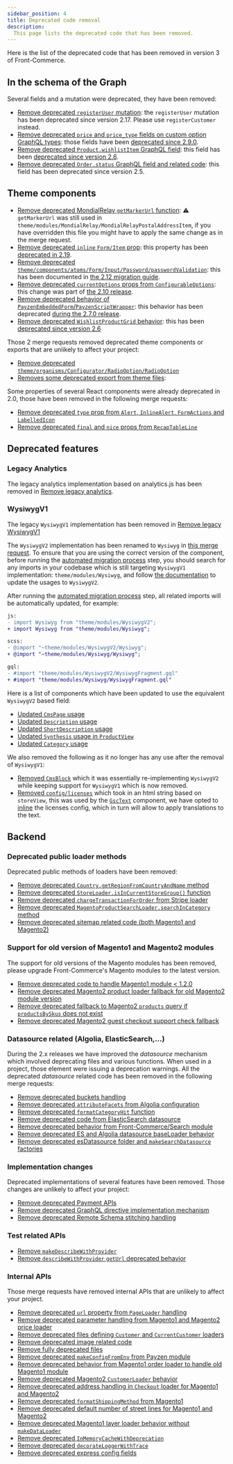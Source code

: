 ```yaml
---
sidebar_position: 4
title: Deprecated code removal
description:
  This page lists the deprecated code that has been removed.
---
```


Here is the list of the deprecated code that has been removed in version 3 of
Front-Commerce.

## In the schema of the Graph

Several fields and a mutation were deprecated, they have been removed:

* [Remove deprecated `registerUser` mutation](https://gitlab.blackswift.cloud/front-commerce/front-commerce/-/merge_requests/1855): the `registerUser` mutation has been deprecated since version 2.17. Please use `registerCustomer` instead.
* [Remove deprecated `price` and `price_type` fields on custom option GraphQL types](https://gitlab.blackswift.cloud/front-commerce/front-commerce/-/merge_requests/1852): those fields have been [deprecated since 2.9.0](/docs/2.x/appendices/migration-guides/archives#customs-options-price-and-price_type-field-deprecations).
* [Remove deprecated `Product.wishlistItem` GraphQL field](https://gitlab.blackswift.cloud/front-commerce/front-commerce/-/merge_requests/1854): this field has been [deprecated since version 2.6](/docs/2.x/appendices/migration-guides/archives#wishlist-provider).
* [Remove deprecated `Order.status` GraphQL field and related code](https://gitlab.blackswift.cloud/front-commerce/front-commerce/-/merge_requests/1856): this field has been deprecated since version 2.5.

## Theme components

* [Remove deprecated MondialRelay `getMarkerUrl` function](https://gitlab.blackswift.cloud/front-commerce/front-commerce/-/merge_requests/1937): ⚠️ `getMarkerUrl` was still used in `theme/modules/MondialRelay/MondialRelayPostalAddressItem`, if you have overridden this file you might have to apply the same change as in the merge request.
* [Remove deprecated `inline` `Form/Item` prop](https://gitlab.blackswift.cloud/front-commerce/front-commerce/-/merge_requests/1891): this property has been [deprecated in 2.19](docs/2.x/appendices/migration-guides/#formitem-inline-property-depreciation).
* [Remove deprecated `theme/components/atoms/Form/Input/Password/passwordValidation`](https://gitlab.blackswift.cloud/front-commerce/front-commerce/-/merge_requests/1863): this has been documented in [the 2.12 migration guide](/docs/2.x/appendices/migration-guides/#passwordvalidation-deprecation).
* [Remove deprecated `currentOptions` props from `ConfigurableOptions`](https://gitlab.blackswift.cloud/front-commerce/front-commerce/-/merge_requests/1889): this change was part of [the 2.10 release](/docs/2.x/appendices/migration-guides/#configurableoptions-needs-selectedoptions-and-deprecates-currentoptions).
* [Remove deprecated behavior of `PayzenEmbeddedForm`/`PayzenScriptWrapper`](https://gitlab.blackswift.cloud/front-commerce/front-commerce/-/merge_requests/1888): this behavior has been deprecated [during the 2.7.0 release](/docs/2.x/appendices/migration-guides/archives#payzenembeddedquery-query-update).
* [Remove deprecated `WishlistProductGrid` behavior](https://gitlab.blackswift.cloud/front-commerce/front-commerce/-/merge_requests/1936): this has been [deprecated since version 2.6](/docs/2.x/appendices/migration-guides/archives#wishlist-provider)

Those 2 merge requests removed deprecated theme components or exports that are
unlikely to affect your project:

* [Remove deprecated `theme/organisms/Configurator/RadioOption/RadioOption`](https://gitlab.blackswift.cloud/front-commerce/front-commerce/-/merge_requests/1924)
* [Removes some deprecated export from theme files](https://gitlab.blackswift.cloud/front-commerce/front-commerce/-/merge_requests/1882):


Some properties of several React components were already deprecated in 2.0,
those have been removed in the following merge requests:

* [Remove deprecated `type` prop from `Alert`, `InlineAlert`, `FormActions` and `LabelledIcon`](https://gitlab.blackswift.cloud/front-commerce/front-commerce/-/merge_requests/1883)
* [Remove deprecated `final` and `nice` props from `RecapTableLine`](https://gitlab.blackswift.cloud/front-commerce/front-commerce/-/merge_requests/1935)

## Deprecated features

### Legacy Analytics

The legacy analytics implementation based on analytics.js has been removed in
[Remove legacy
analytics](https://gitlab.blackswift.cloud/front-commerce/front-commerce/-/merge_requests/1864).

### WysiwygV1

The legacy `WysiwygV1` implementation has been removed in
[Remove legacy WysiwygV1](https://gitlab.blackswift.cloud/front-commerce/front-commerce/-/merge_requests/1929)

<!--TODO: add link to MR which applies updates the location of WysiwygV2 -> Wysiwyg and applies the codemod changes-->
The `WysiwygV2` implementation has been renamed to `Wysiwyg` in [this merge request](#). To ensure that you are using the correct version of the component, 
before running the [automated migration process](/docs/remixed/migration/automated-migration) step, you should search for any imports in your codebase which 
is still targeting `WysiwygV1` implementation: `theme/modules/Wysiwyg`, and follow [the documentation](/docs/2.x/advanced/theme/wysiwyg/#wysiwygv2--usage) to update the usages to `WysiwygV2`.

After running the [automated migration process](/docs/remixed/migration/automated-migration) step, all related imports will be automatically updated, for example:
```diff
js:
- import Wysiwyg from "theme/modules/WysiwygV2";
+ import Wysiwyg from "theme/modules/Wysiwyg";

scss:
- @import "~theme/modules/WysiwygV2/Wysiwyg";
+ @import "~theme/modules/Wysiwyg/Wysiwyg";

gql:
- #import "theme/modules/WysiwygV2/WysiwygFragment.gql"
+ #import "theme/modules/Wysiwyg/WysiwygFragment.gql"
```

Here is a list of components which have been updated to use the equivalent `WysiwygV2` based field:

* [Updated `CmsPage` usage](https://gitlab.blackswift.cloud/front-commerce/front-commerce/-/merge_requests/1929/diffs?commit_id=023c59ef68a1e19ce231de6ebfbcdec9e12473ea)
* [Updated `Description` usage](https://gitlab.blackswift.cloud/front-commerce/front-commerce/-/merge_requests/1929/diffs?commit_id=3b600e9b227cb5fe736c87635cf53d120cd8feae)
* [Updated `ShortDescription` usage](https://gitlab.blackswift.cloud/front-commerce/front-commerce/-/merge_requests/1929/diffs?commit_id=ad77d18dcfdfa7d65bd78f1eed3ac64b67cec080)
* [Updated `Synthesis` usage in `ProductView`](https://gitlab.blackswift.cloud/front-commerce/front-commerce/-/merge_requests/1929/diffs?commit_id=5ba58f1375b8defcb5e9ae8a9997d0e7cc3ac20b)
* [Updated `Category` usage](https://gitlab.blackswift.cloud/front-commerce/front-commerce/-/merge_requests/1929/diffs?commit_id=755114b537f64d361a5a57ffd790cfe23ae0cb36)

We also removed the following as it no longer has any use after the removal of `WysiwygV1`:

* [Removed `CmsBlock`](https://gitlab.blackswift.cloud/front-commerce/front-commerce/-/merge_requests/1948) which it was essentially re-implementing `WysiwygV2` while keeping support for `WysiwygV1` which is now removed.
* [Removed `config/licenses`](https://gitlab.blackswift.cloud/front-commerce/front-commerce/-/merge_requests/1947) which took in an html string based on `storeView`, this was used by the 
[`GscText`](https://gitlab.blackswift.cloud/front-commerce/front-commerce/-/blob/2.23.x/src/web/theme/modules/Checkout/Payment/Gsc/GscText.js?ref_type=heads#L12) component, we have opted to 
[inline](https://gitlab.blackswift.cloud/front-commerce/front-commerce/-/blob/0de91a220a2ac482ef04b8b6d223c95e2ae568ce/src/web/theme/modules/Checkout/Payment/Gsc/GscText.js#L10-72) the licenses config, which in turn will 
allow to apply translations to the text.
  
## Backend

### Deprecated public loader methods

Deprecated public methods of loaders have been removed:

* [Remove deprecated `Country.getRegionFromCountryAndName` method](https://gitlab.blackswift.cloud/front-commerce/front-commerce/-/merge_requests/1899)
* [Remove deprecated `StoreLoader.isInCurrentStoreGroup()` function](https://gitlab.blackswift.cloud/front-commerce/front-commerce/-/merge_requests/1877)
* [Remove deprecated `chargeTransactionForOrder` from Stripe loader](https://gitlab.blackswift.cloud/front-commerce/front-commerce/-/merge_requests/1866)
* [Remove deprecated `MagentoProductSearchLoader.searchInCategory` method](https://gitlab.blackswift.cloud/front-commerce/front-commerce/-/merge_requests/1879)
* [Remove deprecated sitemap related code (both Magento1 and Magento2)](https://gitlab.blackswift.cloud/front-commerce/front-commerce/-/merge_requests/1872)

### Support for old version of Magento1 and Magento2 modules

The support for old versions of the Magento modules has been removed, please
upgrade Front-Commerce's Magento modules to the latest version.

* [Remove deprecated code to handle Magento1 module &lt; 1.2.0](https://gitlab.blackswift.cloud/front-commerce/front-commerce/-/merge_requests/1876)
* [Remove deprecated Magento2 product loader fallback for old Magento2 module version](https://gitlab.blackswift.cloud/front-commerce/front-commerce/-/merge_requests/1903)
* [Remove deprecated fallback to Magento2 `products` query if `productsBySkus` does not exist](https://gitlab.blackswift.cloud/front-commerce/front-commerce/-/merge_requests/1930)
* [Remove deprecated Magento2 guest checkout support check fallback](https://gitlab.blackswift.cloud/front-commerce/front-commerce/-/merge_requests/1904)


### Datasource related (Algolia, ElasticSearch,…)

During the 2.x releases we have improved the _datasource_ mechanism which
involved deprecating files and various functions. When used in a project, those
element were issuing a deprecation warnings. All the deprecated _datasource_
related code has been removed in the following merge requests:

* [Remove deprecated buckets handling](https://gitlab.blackswift.cloud/front-commerce/front-commerce/-/merge_requests/1933)
* [Remove deprecated `attributeFacets` from Algolia configuration](https://gitlab.blackswift.cloud/front-commerce/front-commerce/-/merge_requests/1890)
* [Remove deprecated `formatCategoryHit` function](https://gitlab.blackswift.cloud/front-commerce/front-commerce/-/merge_requests/1880)
* [Remove deprecated code from ElasticSearch datasource](https://gitlab.blackswift.cloud/front-commerce/front-commerce/-/merge_requests/1869)
* [Remove deprecated behavior from Front-Commerce/Search module](https://gitlab.blackswift.cloud/front-commerce/front-commerce/-/merge_requests/1865)
* [Remove deprecated ES and Algolia datasource baseLoader behavior](https://gitlab.blackswift.cloud/front-commerce/front-commerce/-/merge_requests/1860)
* [Remove deprecated esDatasource folder and `makeSearchDatasource` factories](https://gitlab.blackswift.cloud/front-commerce/front-commerce/-/merge_requests/1859)

### Implementation changes

Deprecated implementations of several features have been removed. Those changes
are unlikely to affect your project:

* [Remove deprecated Payment APIs](https://gitlab.blackswift.cloud/front-commerce/front-commerce/-/merge_requests/1893)
* [Remove deprecated GraphQL directive implementation mechanism](https://gitlab.blackswift.cloud/front-commerce/front-commerce/-/merge_requests/1928)
* [Remove deprecated Remote Schema stitching handling](https://gitlab.blackswift.cloud/front-commerce/front-commerce/-/merge_requests/1925)

### Test related APIs

* [Remove `makeDescribeWithProvider`](https://gitlab.blackswift.cloud/front-commerce/front-commerce/-/merge_requests/1862)
* [Remove `describeWithProvider` `getUrl` deprecated behavior](https://gitlab.blackswift.cloud/front-commerce/front-commerce/-/merge_requests/1861)

### Internal APIs

Those merge requests have removed internal APIs that are unlikely to affect your
project.

* [Remove deprecated `url` property from `PageLoader` handling](https://gitlab.blackswift.cloud/front-commerce/front-commerce/-/merge_requests/1932)
* [Remove deprecated parameter handling from Magento1 and Magento2 price loader](https://gitlab.blackswift.cloud/front-commerce/front-commerce/-/merge_requests/1875)
* [Remove deprecated files defining `Customer` and `CurrentCustomer` loaders](https://gitlab.blackswift.cloud/front-commerce/front-commerce/-/merge_requests/1873)
* [Remove deprecated image related code](https://gitlab.blackswift.cloud/front-commerce/front-commerce/-/merge_requests/1858)
* [Remove fully deprecated files](https://gitlab.blackswift.cloud/front-commerce/front-commerce/-/merge_requests/1870)
* [Remove deprecated `makeConfigFromEnv` from Payzen module](https://gitlab.blackswift.cloud/front-commerce/front-commerce/-/merge_requests/1868)
* [Remove deprecated behavior from Magento1 order loader to handle old Magento1 module](https://gitlab.blackswift.cloud/front-commerce/front-commerce/-/merge_requests/1897)
* [Remove deprecated Magento2 `CustomerLoader` behavior](https://gitlab.blackswift.cloud/front-commerce/front-commerce/-/merge_requests/1896)
* [Remove deprecated address handling in `Checkout` loader for Magento1 and Magento2](https://gitlab.blackswift.cloud/front-commerce/front-commerce/-/merge_requests/1895)
* [Remove deprecated `formatShippingMethod` from Magento1](https://gitlab.blackswift.cloud/front-commerce/front-commerce/-/merge_requests/1894)
* [Remove deprecated default number of street lines for Magento1 and Magento2](https://gitlab.blackswift.cloud/front-commerce/front-commerce/-/merge_requests/1878)
* [Remove deprecated Magento1 layer loader behavior without `makeDataLoader`](https://gitlab.blackswift.cloud/front-commerce/front-commerce/-/merge_requests/1881)
* [Remove deprecated `InMemoryCacheWithDeprecation`](https://gitlab.blackswift.cloud/front-commerce/front-commerce/-/merge_requests/1892)
* [Remove deprecated `decorateLoggerWithTrace`](https://gitlab.blackswift.cloud/front-commerce/front-commerce/-/merge_requests/1926)
* [Remove deprecated express config fields](https://gitlab.blackswift.cloud/front-commerce/front-commerce/-/merge_requests/1871)
